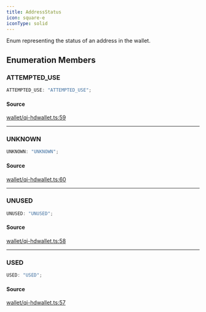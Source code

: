```yaml
---
title: AddressStatus
icon: square-e
iconType: solid
---
```


Enum representing the status of an address in the wallet.

## Enumeration Members

### ATTEMPTED\_USE

```ts
ATTEMPTED_USE: "ATTEMPTED_USE";
```

#### Source

[wallet/qi-hdwallet.ts:59](https://github.com/dominant-strategies/quais.js/blob/efab3247fa7ea8c0c680c58d030bd569a590a580/src/wallet/qi-hdwallet.ts#L59)

***

### UNKNOWN

```ts
UNKNOWN: "UNKNOWN";
```

#### Source

[wallet/qi-hdwallet.ts:60](https://github.com/dominant-strategies/quais.js/blob/efab3247fa7ea8c0c680c58d030bd569a590a580/src/wallet/qi-hdwallet.ts#L60)

***

### UNUSED

```ts
UNUSED: "UNUSED";
```

#### Source

[wallet/qi-hdwallet.ts:58](https://github.com/dominant-strategies/quais.js/blob/efab3247fa7ea8c0c680c58d030bd569a590a580/src/wallet/qi-hdwallet.ts#L58)

***

### USED

```ts
USED: "USED";
```

#### Source

[wallet/qi-hdwallet.ts:57](https://github.com/dominant-strategies/quais.js/blob/efab3247fa7ea8c0c680c58d030bd569a590a580/src/wallet/qi-hdwallet.ts#L57)
